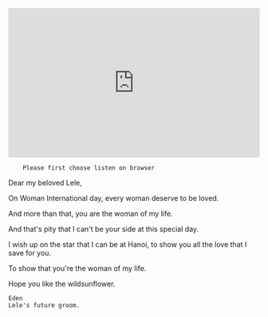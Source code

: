 
<div className={styles["Welcome"]}>

<iframe width="100%" height="300" scrolling="no" frameborder="no" allow="autoplay" src="https://w.soundcloud.com/player/?url=https%3A//api.soundcloud.com/tracks/250192237&color=%23ff5500&auto_play=true&hide_related=false&show_comments=true&show_user=true&show_reposts=false&show_teaser=true&visual=true"></iframe>

        Please first choose listen on browser

Dear my beloved Lele,

On Woman International day, every woman deserve to be loved.

And more than that, you are the woman of my life.

And that's pity that I can't be your side at this special day. 

I wish up on the star that I can be at Hanoi, to show you all the love that I save for you.

To show that you're the woman of my life.


Hope you like the wildsunflower.

    Eden
    Lele's future groom. 
</div>
